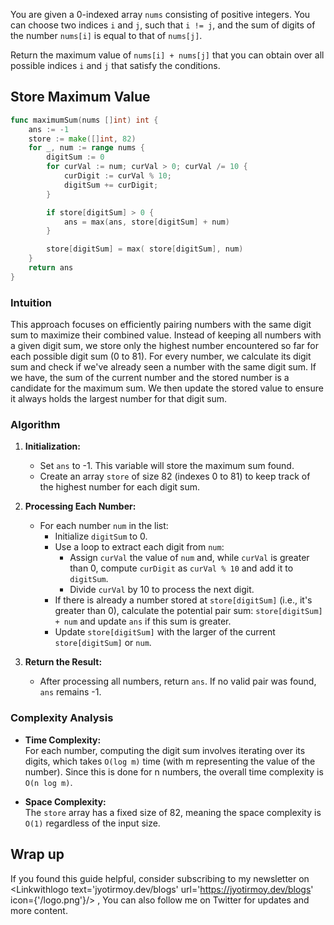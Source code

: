 
You are given a 0-indexed array `nums` consisting of positive integers. You can choose two indices `i` and `j`, such that `i != j`, and the sum of digits of the number `nums[i]` is equal to that of `nums[j]`.

Return the maximum value of `nums[i] + nums[j]` that you can obtain over all possible indices `i` and `j` that satisfy the conditions.

## Store Maximum Value

```go
func maximumSum(nums []int) int {
    ans := -1
    store := make([]int, 82)
    for _, num := range nums {
        digitSum := 0
        for curVal := num; curVal > 0; curVal /= 10 {
            curDigit := curVal % 10;
            digitSum += curDigit;
        }

        if store[digitSum] > 0 {
            ans = max(ans, store[digitSum] + num)
        }

        store[digitSum] = max( store[digitSum], num)
    }
    return ans
}
```
<Complex t='nlogm' s='1'/>

### Intuition

This approach focuses on efficiently pairing numbers with the same digit sum to maximize their combined value. Instead of keeping all numbers with a given digit sum, we store only the highest number encountered so far for each possible digit sum (0 to 81). For every number, we calculate its digit sum and check if we've already seen a number with the same digit sum. If we have, the sum of the current number and the stored number is a candidate for the maximum sum. We then update the stored value to ensure it always holds the largest number for that digit sum.

### Algorithm

1. **Initialization:**  
   - Set `ans` to -1. This variable will store the maximum sum found.
   - Create an array `store` of size 82 (indexes 0 to 81) to keep track of the highest number for each digit sum.

2. **Processing Each Number:**  
   - For each number `num` in the list:
     - Initialize `digitSum` to 0.
     - Use a loop to extract each digit from `num`:
       - Assign `curVal` the value of `num` and, while `curVal` is greater than 0, compute `curDigit` as `curVal % 10` and add it to `digitSum`.
       - Divide `curVal` by 10 to process the next digit.
     - If there is already a number stored at `store[digitSum]` (i.e., it's greater than 0), calculate the potential pair sum: `store[digitSum] + num` and update `ans` if this sum is greater.
     - Update `store[digitSum]` with the larger of the current `store[digitSum]` or `num`.

3. **Return the Result:**  
   - After processing all numbers, return `ans`. If no valid pair was found, `ans` remains -1.

### Complexity Analysis

- **Time Complexity:**  
  For each number, computing the digit sum involves iterating over its digits, which takes `O(log m)` time (with m representing the value of the number). Since this is done for n numbers, the overall time complexity is `O(n log m)`.

- **Space Complexity:**  
  The `store` array has a fixed size of 82, meaning the space complexity is `O(1)` regardless of the input size.

## Wrap up

If you found this guide helpful, consider subscribing to my newsletter on <Linkwithlogo text='jyotirmoy.dev/blogs' url='https://jyotirmoy.dev/blogs' icon={'/logo.png'}/> ,  You can also follow me on Twitter <Linkwithlogo text='jyotirmoydotdev' url='https://x.com/jyotirmoydotdev' icon={{icon:FaXTwitter}}/> for updates and more content.